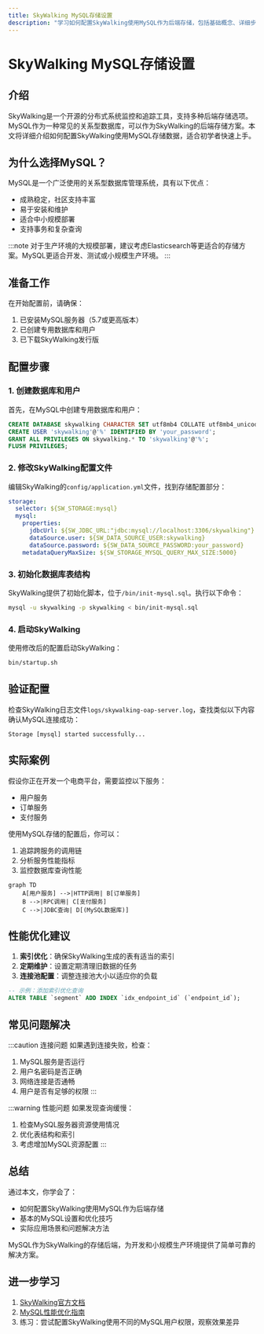```yaml
---
title: SkyWalking MySQL存储设置
description: "学习如何配置SkyWalking使用MySQL作为后端存储，包括基础概念、详细步骤和实际应用示例。"
---
```


# SkyWalking MySQL存储设置

## 介绍

SkyWalking是一个开源的分布式系统监控和追踪工具，支持多种后端存储选项。MySQL作为一种常见的关系型数据库，可以作为SkyWalking的后端存储方案。本文将详细介绍如何配置SkyWalking使用MySQL存储数据，适合初学者快速上手。

## 为什么选择MySQL？

MySQL是一个广泛使用的关系型数据库管理系统，具有以下优点：
- 成熟稳定，社区支持丰富
- 易于安装和维护
- 适合中小规模部署
- 支持事务和复杂查询

:::note
对于生产环境的大规模部署，建议考虑Elasticsearch等更适合的存储方案。MySQL更适合开发、测试或小规模生产环境。
:::

## 准备工作

在开始配置前，请确保：
1. 已安装MySQL服务器（5.7或更高版本）
2. 已创建专用数据库和用户
3. 已下载SkyWalking发行版

## 配置步骤

### 1. 创建数据库和用户

首先，在MySQL中创建专用数据库和用户：

```sql
CREATE DATABASE skywalking CHARACTER SET utf8mb4 COLLATE utf8mb4_unicode_ci;
CREATE USER 'skywalking'@'%' IDENTIFIED BY 'your_password';
GRANT ALL PRIVILEGES ON skywalking.* TO 'skywalking'@'%';
FLUSH PRIVILEGES;
```

### 2. 修改SkyWalking配置文件

编辑SkyWalking的`config/application.yml`文件，找到存储配置部分：

```yaml
storage:
  selector: ${SW_STORAGE:mysql}
  mysql:
    properties:
      jdbcUrl: ${SW_JDBC_URL:"jdbc:mysql://localhost:3306/skywalking"}
      dataSource.user: ${SW_DATA_SOURCE_USER:skywalking}
      dataSource.password: ${SW_DATA_SOURCE_PASSWORD:your_password}
    metadataQueryMaxSize: ${SW_STORAGE_MYSQL_QUERY_MAX_SIZE:5000}
```

### 3. 初始化数据库表结构

SkyWalking提供了初始化脚本，位于`/bin/init-mysql.sql`。执行以下命令：

```bash
mysql -u skywalking -p skywalking < bin/init-mysql.sql
```

### 4. 启动SkyWalking

使用修改后的配置启动SkyWalking：

```bash
bin/startup.sh
```

## 验证配置

检查SkyWalking日志文件`logs/skywalking-oap-server.log`，查找类似以下内容确认MySQL连接成功：

```
Storage [mysql] started successfully...
```

## 实际案例

假设你正在开发一个电商平台，需要监控以下服务：
- 用户服务
- 订单服务
- 支付服务

使用MySQL存储的配置后，你可以：
1. 追踪跨服务的调用链
2. 分析服务性能指标
3. 监控数据库查询性能

```mermaid
graph TD
    A[用户服务] -->|HTTP调用| B[订单服务]
    B -->|RPC调用| C[支付服务]
    C -->|JDBC查询| D[(MySQL数据库)]
```

## 性能优化建议

1. **索引优化**：确保SkyWalking生成的表有适当的索引
2. **定期维护**：设置定期清理旧数据的任务
3. **连接池配置**：调整连接池大小以适应你的负载

```sql
-- 示例：添加索引优化查询
ALTER TABLE `segment` ADD INDEX `idx_endpoint_id` (`endpoint_id`);
```

## 常见问题解决

:::caution 连接问题
如果遇到连接失败，检查：
1. MySQL服务是否运行
2. 用户名密码是否正确
3. 网络连接是否通畅
4. 用户是否有足够的权限
:::

:::warning 性能问题
如果发现查询缓慢：
1. 检查MySQL服务器资源使用情况
2. 优化表结构和索引
3. 考虑增加MySQL资源配置
:::

## 总结

通过本文，你学会了：
- 如何配置SkyWalking使用MySQL作为后端存储
- 基本的MySQL设置和优化技巧
- 实际应用场景和问题解决方法

MySQL作为SkyWalking的存储后端，为开发和小规模生产环境提供了简单可靠的解决方案。

## 进一步学习

1. [SkyWalking官方文档](https://skywalking.apache.org/docs/)
2. [MySQL性能优化指南](https://dev.mysql.com/doc/refman/8.0/en/optimization.html)
3. 练习：尝试配置SkyWalking使用不同的MySQL用户权限，观察效果差异